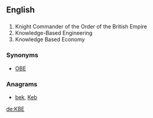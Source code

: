 ==English==
{{wikipedia}}

==={{initialism-old|en}}===
{{head|en}}
# Knight Commander of the Order of the British Empire
# Knowledge-Based Engineering
# Knowledge Based Economy

===Synonyms===
* {{sense|Knight Commander}} [[OBE]]

===Anagrams===
* [[bek#English|bek]], [[Keb#English|Keb]]

[[de:KBE]]